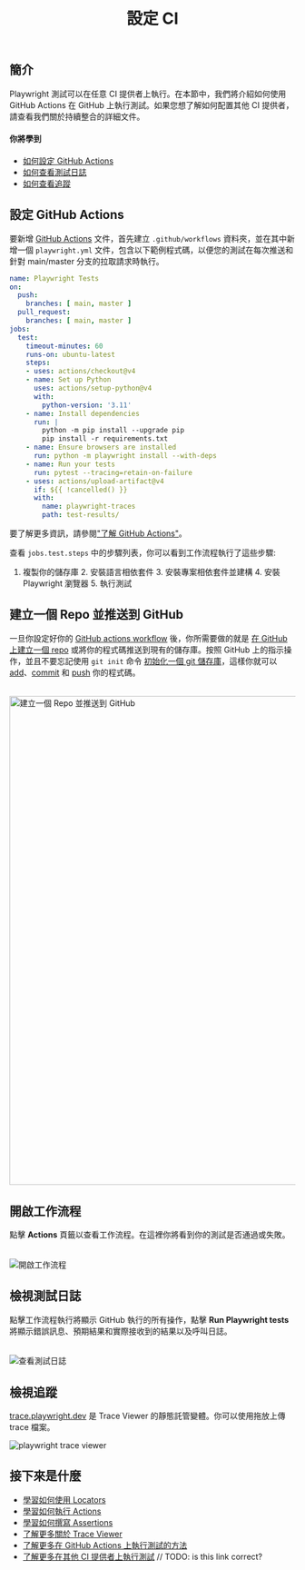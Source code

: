 ﻿---
id: ci-intro
title: "設定 CI"
---

## 簡介

Playwright 測試可以在任意 CI 提供者上執行。在本節中，我們將介紹如何使用 GitHub Actions 在 GitHub 上執行測試。如果您想了解如何配置其他 CI 提供者，請查看我們關於持續整合的詳細文件。

#### 你將學到

- [如何設定 GitHub Actions](/ci-intro.mdx#設定-github-actions)
- [如何查看測試日誌](/ci-intro.mdx#檢視測試日誌)
- [如何查看追蹤](/ci-intro.mdx#檢視追蹤)

## 設定 GitHub Actions

要新增 [GitHub Actions](https://docs.github.com/en/actions) 文件，首先建立 `.github/workflows` 資料夾，並在其中新增一個 `playwright.yml` 文件，包含以下範例程式碼，以便您的測試在每次推送和針對 main/master 分支的拉取請求時執行。

```yml title=".github/workflows/playwright.yml"
name: Playwright Tests
on:
  push:
    branches: [ main, master ]
  pull_request:
    branches: [ main, master ]
jobs:
  test:
    timeout-minutes: 60
    runs-on: ubuntu-latest
    steps:
    - uses: actions/checkout@v4
    - name: Set up Python
      uses: actions/setup-python@v4
      with:
        python-version: '3.11'
    - name: Install dependencies
      run: |
        python -m pip install --upgrade pip
        pip install -r requirements.txt
    - name: Ensure browsers are installed
      run: python -m playwright install --with-deps
    - name: Run your tests
      run: pytest --tracing=retain-on-failure
    - uses: actions/upload-artifact@v4
      if: ${{ !cancelled() }}
      with:
        name: playwright-traces
        path: test-results/
```

要了解更多資訊，請參閱["了解 GitHub Actions"](https://docs.github.com/en/actions/learn-github-actions/understanding-github-actions)。

查看 `jobs.test.steps` 中的步驟列表，你可以看到工作流程執行了這些步驟:

1. 複製你的儲存庫 2. 安裝語言相依套件 3. 安裝專案相依套件並建構 4. 安裝 Playwright 瀏覽器 5. 執行測試

## 建立一個 Repo 並推送到 GitHub

一旦你設定好你的 [GitHub actions workflow](#setting-up-github-actions) 後，你所需要做的就是 [在 GitHub 上建立一個 repo](https://docs.github.com/en/get-started/quickstart/create-a-repo) 或將你的程式碼推送到現有的儲存庫。按照 GitHub 上的指示操作，並且不要忘記使用 `git init` 命令 [初始化一個 git 儲存庫](https://github.com/git-guides/git-init)，這樣你就可以 [add](https://github.com/git-guides/git-add)、[commit](https://github.com/git-guides/git-commit) 和 [push](https://github.com/git-guides/git-push) 你的程式碼。

######

<img width="861" alt="建立一個 Repo 並推送到 GitHub" src="https://user-images.githubusercontent.com/13063165/183423254-d2735278-a2ab-4d63-bb99-48d8e5e447bc.png"/>

## 開啟工作流程

點擊 **Actions** 頁籤以查看工作流程。在這裡你將看到你的測試是否通過或失敗。

######

![開啟工作流程](https://user-images.githubusercontent.com/13063165/183423783-58bf2008-514e-4f96-9c12-c9a55703960c.png)

## 檢視測試日誌

點擊工作流程執行將顯示 GitHub 執行的所有操作，點擊 **Run Playwright tests** 將顯示錯誤訊息、預期結果和實際接收到的結果以及呼叫日誌。

######

![查看測試日誌](https://user-images.githubusercontent.com/13063165/183423783-58bf2008-514e-4f96-9c12-c9a55703960c.png)

## 檢視追蹤

[trace.playwright.dev](https://trace.playwright.dev) 是 Trace Viewer 的靜態託管變體。你可以使用拖放上傳 trace 檔案。

![playwright trace viewer](https://github.com/microsoft/playwright/assets/13063165/6d5885dc-d511-4c20-b728-040a7ef6cea4)

## 接下來是什麼

- [學習如何使用 Locators](./locators.mdx)
- [學習如何執行 Actions](./input.mdx)
- [學習如何撰寫 Assertions](./test-assertions.mdx)
- [了解更多關於 Trace Viewer](./trace-viewer.mdx)
- [了解更多在 GitHub Actions 上執行測試的方法](./ci.mdx)
- [了解更多在其他 CI 提供者上執行測試](./ci.mdx#github-actions) // TODO: is this link correct?




[Accessibility]: /api/class-accessibility.mdx "Accessibility"
[APIRequest]: /api/class-apirequest.mdx "APIRequest"
[APIRequestContext]: /api/class-apirequestcontext.mdx "APIRequestContext"
[APIResponse]: /api/class-apiresponse.mdx "APIResponse"
[APIResponseAssertions]: /api/class-apiresponseassertions.mdx "APIResponseAssertions"
[Browser]: /api/class-browser.mdx "Browser"
[BrowserContext]: /api/class-browsercontext.mdx "BrowserContext"
[BrowserType]: /api/class-browsertype.mdx "BrowserType"
[CDPSession]: /api/class-cdpsession.mdx "CDPSession"
[Clock]: /api/class-clock.mdx "Clock"
[ConsoleMessage]: /api/class-consolemessage.mdx "ConsoleMessage"
[Dialog]: /api/class-dialog.mdx "Dialog"
[Download]: /api/class-download.mdx "Download"
[ElementHandle]: /api/class-elementhandle.mdx "ElementHandle"
[Error]: /api/class-error.mdx "Error"
[FileChooser]: /api/class-filechooser.mdx "FileChooser"
[Frame]: /api/class-frame.mdx "Frame"
[FrameLocator]: /api/class-framelocator.mdx "FrameLocator"
[JSHandle]: /api/class-jshandle.mdx "JSHandle"
[Keyboard]: /api/class-keyboard.mdx "Keyboard"
[Locator]: /api/class-locator.mdx "Locator"
[LocatorAssertions]: /api/class-locatorassertions.mdx "LocatorAssertions"
[Mouse]: /api/class-mouse.mdx "Mouse"
[Page]: /api/class-page.mdx "Page"
[PageAssertions]: /api/class-pageassertions.mdx "PageAssertions"
[Playwright]: /api/class-playwright.mdx "Playwright"
[Request]: /api/class-request.mdx "Request"
[Response]: /api/class-response.mdx "Response"
[Route]: /api/class-route.mdx "Route"
[Selectors]: /api/class-selectors.mdx "Selectors"
[TimeoutError]: /api/class-timeouterror.mdx "TimeoutError"
[Touchscreen]: /api/class-touchscreen.mdx "Touchscreen"
[Tracing]: /api/class-tracing.mdx "Tracing"
[Video]: /api/class-video.mdx "Video"
[WebError]: /api/class-weberror.mdx "WebError"
[WebSocket]: /api/class-websocket.mdx "WebSocket"
[Worker]: /api/class-worker.mdx "Worker"
[Element]: https://developer.mozilla.org/en-US/docs/Web/API/element "Element"
[EvaluationArgument]: /evaluating.mdx#evaluation-argument "EvaluationArgument"
[Promise]: https://developer.mozilla.org/en-US/docs/Web/JavaScript/Reference/Global_Objects/Promise "Promise"
[iterator]: https://developer.mozilla.org/en-US/docs/Web/JavaScript/Reference/Iteration_protocols "Iterator"
[origin]: https://developer.mozilla.org/en-US/docs/Glossary/Origin "Origin"
[selector]: https://developer.mozilla.org/en-US/docs/Web/CSS/CSS_Selectors "selector"
[Serializable]: https://developer.mozilla.org/en-US/docs/Web/JavaScript/Reference/Global_Objects/JSON/stringify#Description "Serializable"
[UIEvent.detail]: https://developer.mozilla.org/en-US/docs/Web/API/UIEvent/detail "UIEvent.detail"
[UnixTime]: https://en.wikipedia.org/wiki/Unix_time "Unix Time"
[xpath]: https://developer.mozilla.org/en-US/docs/Web/XPath "xpath"

[Any]: https://docs.python.org/3/library/typing.html#typing.Any "Any"
[bool]: https://docs.python.org/3/library/stdtypes.html "bool"
[bytes]: https://docs.python.org/3/library/stdtypes.html#bytes "bytes"
[Callable]: https://docs.python.org/3/library/typing.html#typing.Callable "Callable"
[EventContextManager]: https://docs.python.org/3/reference/datamodel.html#context-managers "Event context manager"
[EventEmitter]: https://pyee.readthedocs.io/en/latest/#pyee.BaseEventEmitter "EventEmitter"
[Exception]: https://docs.python.org/3/library/exceptions.html#Exception "Exception"
[Dict]: https://docs.python.org/3/library/typing.html#typing.Dict "Dict"
[float]: https://docs.python.org/3/library/stdtypes.html#numeric-types-int-float-complex "float"
[int]: https://docs.python.org/3/library/stdtypes.html#numeric-types-int-float-complex "int"
[List]: https://docs.python.org/3/library/typing.html#typing.List "List"
[NoneType]: https://docs.python.org/3/library/constants.html#None "None"
[Pattern]: https://docs.python.org/3/library/re.html "Pattern"
[URL]: https://en.wikipedia.org/wiki/URL "URL"
[pathlib.Path]: https://realpython.com/python-pathlib/ "pathlib.Path"
[str]: https://docs.python.org/3/library/stdtypes.html#text-sequence-type-str "str"
[Union]: https://docs.python.org/3/library/typing.html#typing.Union "Union"
[datetime]: https://docs.python.org/3/library/datetime.html#datetime.datetime "datetime"

[all available image tags]: https://mcr.microsoft.com/en-us/product/playwright/python/about "all available image tags"
[Microsoft Artifact Registry]: https://mcr.microsoft.com/en-us/product/playwright/python/about "Microsoft Artifact Registry"
[Dockerfile.jammy]: https://github.com/microsoft/playwright-python/blob/main/utils/docker/Dockerfile.jammy "Dockerfile.jammy"
